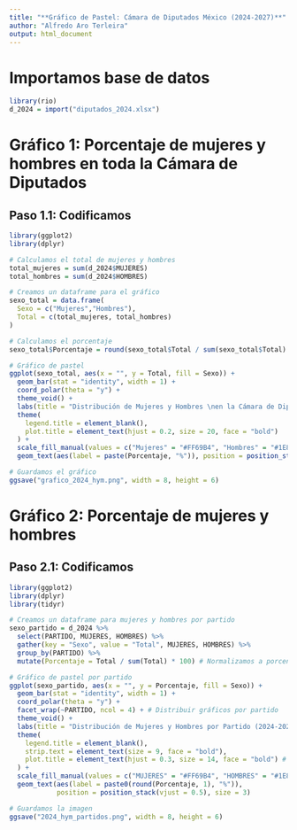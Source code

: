 ---
title: "**Gráfico de Pastel: Cámara de Diputados México (2024-2027)**"
author: "Alfredo Aro Terleira"
output: html_document
---

# Importamos base de datos

```{r}
library(rio)
d_2024 = import("diputados_2024.xlsx")
```

# Gráfico 1: Porcentaje de mujeres y hombres en toda la Cámara de Diputados

## Paso 1.1: Codificamos

```{r}
library(ggplot2)
library(dplyr)
```

```{r}
# Calculamos el total de mujeres y hombres
total_mujeres = sum(d_2024$MUJERES)
total_hombres = sum(d_2024$HOMBRES)

# Creamos un dataframe para el gráfico
sexo_total = data.frame(
  Sexo = c("Mujeres","Hombres"),
  Total = c(total_mujeres, total_hombres)
)

# Calculamos el porcentaje
sexo_total$Porcentaje = round(sexo_total$Total / sum(sexo_total$Total) * 100, 1)

# Gráfico de pastel
ggplot(sexo_total, aes(x = "", y = Total, fill = Sexo)) +
  geom_bar(stat = "identity", width = 1) +
  coord_polar(theta = "y") +
  theme_void() +
  labs(title = "Distribución de Mujeres y Hombres \nen la Cámara de Diputados (2024-2027)") +
  theme(
    legend.title = element_blank(),
    plot.title = element_text(hjust = 0.2, size = 20, face = "bold") 
  ) +
  scale_fill_manual(values = c("Mujeres" = "#FF69B4", "Hombres" = "#1E88E5")) +
  geom_text(aes(label = paste(Porcentaje, "%")), position = position_stack(vjust = 0.5))
```

```{r}
# Guardamos el gráfico
ggsave("grafico_2024_hym.png", width = 8, height = 6)
```

# Gráfico 2: Porcentaje de mujeres y hombres

## Paso 2.1: Codificamos

```{r}
library(ggplot2)
library(dplyr)
library(tidyr)
```

```{r}
# Creamos un dataframe para mujeres y hombres por partido
sexo_partido = d_2024 %>%
  select(PARTIDO, MUJERES, HOMBRES) %>%
  gather(key = "Sexo", value = "Total", MUJERES, HOMBRES) %>%
  group_by(PARTIDO) %>%
  mutate(Porcentaje = Total / sum(Total) * 100) # Normalizamos a porcentajes

# Gráfico de pastel por partido
ggplot(sexo_partido, aes(x = "", y = Porcentaje, fill = Sexo)) +
  geom_bar(stat = "identity", width = 1) +
  coord_polar(theta = "y") +
  facet_wrap(~PARTIDO, ncol = 4) + # Distribuir gráficos por partido
  theme_void() +
  labs(title = "Distribución de Mujeres y Hombres por Partido (2024-2027)") +
  theme(
    legend.title = element_blank(),
    strip.text = element_text(size = 9, face = "bold"),
    plot.title = element_text(hjust = 0.3, size = 14, face = "bold") # Centrar el título
  ) +
  scale_fill_manual(values = c("MUJERES" = "#FF69B4", "HOMBRES" = "#1E88E5")) +
  geom_text(aes(label = paste0(round(Porcentaje, 1), "%")), 
            position = position_stack(vjust = 0.5), size = 3)
```

```{r}
# Guardamos la imagen
ggsave("2024_hym_partidos.png", width = 8, height = 6)
```

